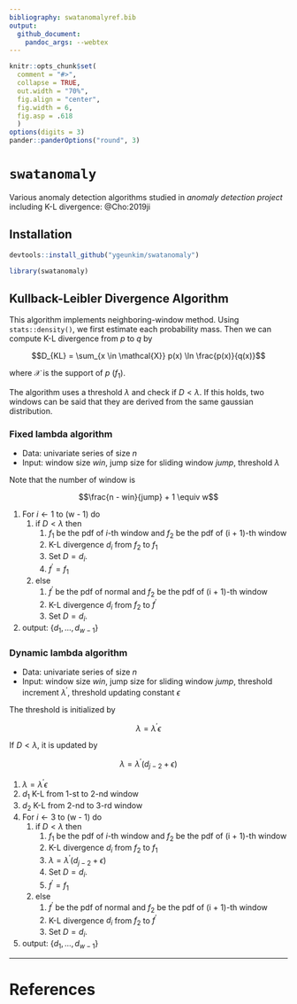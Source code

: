 ```yaml
---
bibliography: swatanomalyref.bib
output: 
  github_document:
    pandoc_args: --webtex
---
```


```r
knitr::opts_chunk$set(
  comment = "#>",
  collapse = TRUE,
  out.width = "70%",
  fig.align = "center",
  fig.width = 6,
  fig.asp = .618
  )
options(digits = 3)
pander::panderOptions("round", 3)
```

# `swatanomaly`

Various anomaly detection algorithms studied in *anomaly detection project* including K-L divergence: @Cho:2019ji

## Installation

```r
devtools::install_github("ygeunkim/swatanomaly")
```

```r
library(swatanomaly)
```

<!-- This `R` package can cover NND and K-L divergence. As an baseline method, we provides static threshold method. -->

## Kullback-Leibler Divergence Algorithm

This algorithm implements neighboring-window method. Using `stats::density()`, we first estimate each probability mass. Then we can compute K-L divergence from $p$ to $q$ by

$$D_{KL} = \sum_{x \in \mathcal{X}} p(x) \ln \frac{p(x)}{q(x)}$$

where $\mathcal{X}$ is the support of $p$ ($f_1$).

The algorithm uses a threshold $\lambda$ and check if $D < \lambda$. If this holds, two windows can be said that they are derived from the same gaussian distribution.

### Fixed lambda algorithm

- Data: univariate series of size $n$
- Input: window size $win$, jump size for sliding window $jump$, threshold $\lambda$

Note that the number of window is

$$\frac{n - win}{jump} + 1 \equiv w$$


1. For $i \leftarrow 1$ to (w - 1) do
    1. if $D < \lambda$ then
        1. $f_1$ be the pdf of $i$-th window and $f_2$ be the pdf of (i + 1)-th window
        2. K-L divergence $d_i$ from $f_2$ to $f_1$
        3. Set $D = d_i$.
        4. $f^{\prime} = f_1$
    2. else
        1. $f^{\prime}$ be the pdf of normal and $f_2$ be the pdf of (i + 1)-th window
        2. K-L divergence $d_i$ from $f_2$ to $f^{\prime}$
        3. Set $D = d_i$.
2. output: $\{ d_1, \ldots, d_{w - 1} \}$


### Dynamic lambda algorithm

- Data: univariate series of size $n$
- Input: window size $win$, jump size for sliding window $jump$, threshold increment $\lambda^{\prime}$, threshold updating constant $\epsilon$

The threshold is initialized by

$$\lambda = \lambda^{\prime} \epsilon$$

If $D < \lambda$, it is updated by

$$\lambda = \lambda^{\prime} (d_{j - 2} + \epsilon)$$


1. $\lambda = \lambda^{\prime} \epsilon$
2. $d_1$ K-L from $1$-st to $2$-nd window
3. $d_2$ K-L from $2$-nd to $3$-rd window
4. For $i \leftarrow 3$ to (w - 1) do
    1. if $D < \lambda$ then
        1. $f_1$ be the pdf of $i$-th window and $f_2$ be the pdf of (i + 1)-th window
        2. K-L divergence $d_i$ from $f_2$ to $f_1$
        3. $\lambda = \lambda^{\prime} (d_{j - 2} + \epsilon)$
        4. Set $D = d_i$.
        5. $f^{\prime} = f_1$
    2. else
        1. $f^{\prime}$ be the pdf of normal and $f_2$ be the pdf of (i + 1)-th window
        2. K-L divergence $d_i$ from $f_2$ to $f^{\prime}$
        3. Set $D = d_i$.
5. output: $\{ d_1, \ldots, d_{w - 1} \}$


***

# References

